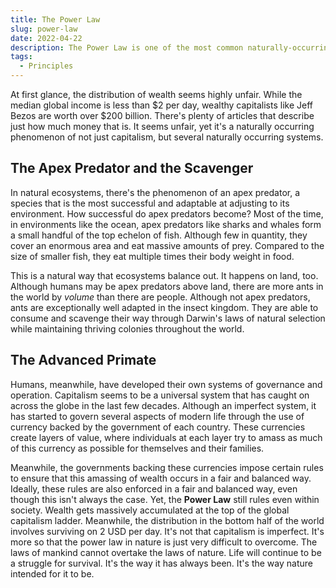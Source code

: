 ```yaml
---
title: The Power Law
slug: power-law
date: 2022-04-22
description: The Power Law is one of the most common naturally-occurring patterns. It's perhaps even more common than the Normal Distribution. It's easily misunderstood but once you notice it, it's hard to move away from it.
tags:
  - Principles
---
```


At first glance, the distribution of wealth seems highly unfair. While the median global income is less than $2 per day, wealthy capitalists like Jeff Bezos are worth over $200 billion. There's plenty of articles that describe just how much money that is. It seems unfair, yet it's a naturally occurring phenomenon of not just capitalism, but several naturally occurring systems.

## The Apex Predator and the Scavenger

In natural ecosystems, there's the phenomenon of an apex predator, a species that is the most successful and adaptable at adjusting to its environment. How successful do apex predators become? Most of the time, in environments like the ocean, apex predators like sharks and whales form a small handful of the top echelon of fish. Although few in quantity, they cover an enormous area and eat massive amounts of prey. Compared to the size of smaller fish, they eat multiple times their body weight in food.

This is a natural way that ecosystems balance out. It happens on land, too. Although humans may be apex predators above land, there are more ants in the world by *volume* than there are people. Although not apex predators, ants are exceptionally well adapted in the insect kingdom. They are able to consume and scavenge their way through Darwin's laws of natural selection while maintaining thriving colonies throughout the world.

## The Advanced Primate

Humans, meanwhile, have developed their own systems of governance and operation. Capitalism seems to be a universal system that has caught on across the globe in the last few decades. Although an imperfect system, it has started to govern several aspects of modern life through the use of currency backed by the government of each country. These currencies create layers of value, where individuals at each layer try to amass as much of this currency as possible for themselves and their families.

Meanwhile, the governments backing these currencies impose certain rules to ensure that this amassing of wealth occurs in a fair and balanced way. Ideally, these rules are also enforced in a fair and balanced way, even though this isn't always the case. Yet, the **Power Law** still rules even within society. Wealth gets massively accumulated at the top of the global capitalism ladder. Meanwhile, the distribution in the bottom half of the world involves surviving on 2 USD per day. It's not that capitalism is imperfect. It's more so that the power law in nature is just very difficult to overcome. The laws of mankind cannot overtake the laws of nature. Life will continue to be a struggle for survival. It's the way it has always been. It's the way nature intended for it to be.
